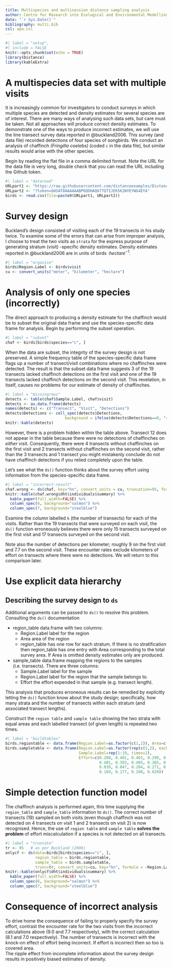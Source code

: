 ```yaml
---
title: Multispecies and multisession distance sampling analysis
author: Centre for Research into Ecological and Environmental Modelling <br> **University of St Andrews**
date: "`r Sys.Date()`"
bibliography: multi.bib    
csl: apa.csl    
---
```


```r
#| label = "setup",
#| include = FALSE
knitr::opts_chunk$set(echo = TRUE)
library(Distance)
library(kableExtra)
```

# A multispecies data set with multiple visits

It is increasingly common for investigators to conduct surveys in which multiple species are detected and density estimates for several species are of interest. There are many ways of analysing such data sets, but care must be taken.  Not all approaches will produce correct density estimates. To demonstrate one of the ways to produce incorrect estimates, we will use the line transect survey data reported in @buckland2006.  This survey (and data file) recorded detections of four species of songbirds.  We conduct an analysis of chaffinch *(Fringilla coelebs)* (coded `c` in the data file), but similar results would arise with the other species.

Begin by reading the flat file in a comma delimited format. Note the URL for the data file is very long, double check that you can read the URL including the Github token.

```r
#| label = "dataread"
URLpart1 <- "https://raw.githubusercontent.com/distanceexamples/Distance-multispecies/main/montrave-line.csv"
URLpart2 <- "?token=GHSAT0AAAAAABP6QDHAQ677QTIJEKSK2WYEYWG4EYA"
birds <- read.csv(file=paste0(URLpart1, URLpart2))
```

# Survey design

Buckland's design consisted of visiting each of the 19 transects in his study twice. To examine some of the errors that can arise from improper analysis, I choose to treat the two visits as `strata` for the express purpose of generating stratum (visit) -specific density estimates. Density estimates reported in @buckland2006 are in units of birds $\cdot hectare^{-1}$.

```r
#| label = "organise"
birds$Region.Label <- birds$visit
cu <- convert_units("meter", "kilometer", "hectare")
```

# Analysis of only one species (incorrectly)

The direct approach to producing a density estimate for the chaffinch would be to subset the original data frame and use the species-specific data frame for analysis.  Begin by performing the subset operation.

```r
#| label = "subset"
chaf <- birds[birds$species=="c", ]
```

When the data are subset, the integrity of the survey design is not preserved.  A simple frequency table of the species-specific data frame flags up a number of transect/visit combinations where no chaffinches were detected.  The result is that the subset data frame suggests 3 of the 19 transects lacked chaffinch detections on the first visit and one of the 19 transects lacked chaffinch detections on the second visit. This revelation, in itself, causes no problems for our estimate of density of chaffinches. 

```r
#| label = "missingrows"
detects <- table(chaf$Sample.Label, chaf$visit)
detects <- as.data.frame(detects)
names(detects) <- c("Transect", "Visit", "Detections")
detects$Detections <- cell_spec(detects$Detections, 
                          background = ifelse(detects$Detections==0, "red", "white"))
knitr::kable(detects)
```

However, there is a problem hidden within the table above.  Transect 12 does not appear in the table because there were no detections of chaffinches on *either* visit.  Consequently, there were 4 transects without chaffinches on the first visit and 2 transects without chaffinches on the second visit, rather than the 3 transects and 1 transect you might mistakenly conclude do not have chaffinch detections if you relied completely upon the table.

Let's see what the `ds()` function thinks about the survey effort using information from the species-specific data frame.

```r
#| label = "incorrect-result"
chaf.wrong <- ds(chaf, key="hn", convert_units = cu, truncation=95, formula = ~Region.Label)
knitr::kable(chaf.wrong$dht$individuals$summary) %>%
  kable_paper(full_width=FALSE) %>%
  column_spec(6, background="salmon") %>%
  column_spec(7, background="steelblue")
```

Examine the column labelled `k` (the number of transects) for each of the visits. Rather than the 19 transects that were surveyed on each visit, the `ds()` function erroneously believes there were only 15 transects surveyed on the first visit and 17 transects surveyed on the second visit.

Note also the number of detections per kilometer; roughly 9 on the first visit and 7.7 on the second visit.  These encounter rates exclude kilometers of effort on transects where there were no detections.  We will return to this comparison later.

# Use explicit data hierarchy

::: {.callout-note}

## Describing the survey design to `ds`

Additional arguments can be passed to `ds()` to resolve this problem.  Consulting the `ds()` documentation

- region_table	data.frame with two columns:
  - Region.Label label for the region
  - Area area of the region
  - region_table has one row for each stratum. If there is no stratification then region_table has one entry with Area corresponding to the total survey area. If Area is omitted density estimates only are produced.
- sample_table	data.frame mapping the regions to the samples (i.e. transects). There are three columns:
  - Sample.Label label for the sample
  - Region.Label label for the region that the sample belongs to.
  - Effort the effort expended in that sample (e.g. transect length).
  
:::

This analysis that produces erroneous results can be remedied by explicitly letting the `ds()` function know about the study design; specifically, how many strata and the number of transects within each stratum (and associated transect lengths).

Construct the `region table` and `sample table` showing the two strata with equal areas and each labelled transect (of given length) is repeated two times.

```r
#| label = "buildtables"
birds.regiontable <- data.frame(Region.Label=as.factor(c(1,2)), Area=c(33.2,33.2))
birds.sampletable <- data.frame(Region.Label=as.factor(rep(c(1,2), each=19)),
                                Sample.Label=rep(1:19, times=2),
                                Effort=c(0.208, 0.401, 0.401, 0.299, 0.350,
                                         0.401, 0.393, 0.405, 0.385, 0.204,
                                         0.039, 0.047, 0.204, 0.271, 0.236,
                                         0.189, 0.177, 0.200, 0.020))
```

# Simple detection function model

The chaffinch analysis is performed again, this time supplying the `region_table` and `sample_table` information to `ds()`.  The correct number of transects (19) sampled on both visits (even though chaffinch was not detected on 4 transects on visit 1 and 2 transects on visit 2) is now recognised.  Hence, the use of `region table` and `sample table` **solves the problem** of effort miscalculation if a species is not detected on all transects.

```r
#| label = "truncate"
tr <- 95   # as per Buckland (2006)
onlycf <- ds(data=birds[birds$species=="c", ], 
             region_table = birds.regiontable,
             sample_table = birds.sampletable,
             trunc=tr, convert_units=cu, key="hn", formula = ~Region.Label)
knitr::kable(onlycf$dht$individuals$summary) %>%
  kable_paper(full_width=FALSE) %>%
  column_spec(6, background="salmon") %>%
  column_spec(7, background="steelblue")
```

# Consequence of incorrect analysis

To drive home the consequence of failing to properly specify the survey effort, contrast the encounter rate for the two visits from the incorrect calculations above (9.0 and 7.7 respectively), with the correct calculation (8.1 and 7.0 respectively).  The number of transects is incorrect with the knock-on effect of effort being incorrect.  If effort is incorrect then so too is covered area.  
The ripple effect from incomplete information about the survey design results in positively biased estimates of density.

